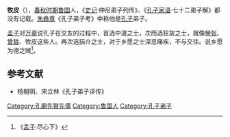 '''牧皮'''（{{bd|？||？|catIdx=M}}），[[春秋时期|春秋时期]][[鲁国|鲁国]]人，《[[史记|史记]]·仲尼弟子列传》、《[[孔子家语|孔子家语]]·七十二弟子解》都没有记载。[[朱彝尊|朱彝尊]]《孔子弟子考》中称他是[[孔子|孔子]]弟子。

[[孟子|孟子]]对[[万章|万章]]说孔子在交友的过程中，首选中道之士，次而选狂放之士，就像[[琴张|琴张]]、[[曾皙|曾皙]]、牧皮这些人。再次选狷介之士，对于乡愿之士深恶痛疾，不与交往。说乡愿为德之贼<ref>《[[孟子_(书)|孟子]]·尽心下》</ref>。

==参考文献==   
*杨朝明、宋立林《孔子弟子评传》

[[Category:孔廟先賢先儒|Category:孔廟先賢先儒]]
[[Category:鲁国人|Category:鲁国人]]
[[Category:孔子弟子|Category:孔子弟子]]